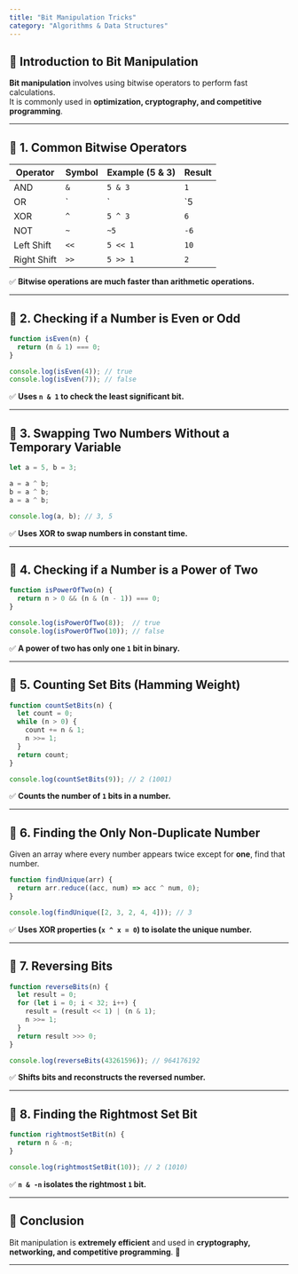 ```yaml
---
title: "Bit Manipulation Tricks"
category: "Algorithms & Data Structures"
---
```


## 📌 Introduction to Bit Manipulation

**Bit manipulation** involves using bitwise operators to perform fast calculations.  
It is commonly used in **optimization, cryptography, and competitive programming**.

---

## 🔹 1. Common Bitwise Operators

| Operator | Symbol | Example (5 & 3) | Result |
|----------|--------|----------------|--------|
| AND      | `&`    | `5 & 3`         | `1`    |
| OR       | `|`    | `5 | 3`         | `7`    |
| XOR      | `^`    | `5 ^ 3`         | `6`    |
| NOT      | `~`    | `~5`            | `-6`   |
| Left Shift  | `<<` | `5 << 1`       | `10`   |
| Right Shift | `>>` | `5 >> 1`       | `2`    |

✅ **Bitwise operations are much faster than arithmetic operations.**  

---

## 🔹 2. Checking if a Number is Even or Odd

```javascript
function isEven(n) {
  return (n & 1) === 0;
}

console.log(isEven(4)); // true
console.log(isEven(7)); // false
```

✅ **Uses `n & 1` to check the least significant bit.**  

---

## 🔹 3. Swapping Two Numbers Without a Temporary Variable

```javascript
let a = 5, b = 3;

a = a ^ b;
b = a ^ b;
a = a ^ b;

console.log(a, b); // 3, 5
```

✅ **Uses XOR to swap numbers in constant time.**  

---

## 🔹 4. Checking if a Number is a Power of Two

```javascript
function isPowerOfTwo(n) {
  return n > 0 && (n & (n - 1)) === 0;
}

console.log(isPowerOfTwo(8));  // true
console.log(isPowerOfTwo(10)); // false
```

✅ **A power of two has only one `1` bit in binary.**  

---

## 🔹 5. Counting Set Bits (Hamming Weight)

```javascript
function countSetBits(n) {
  let count = 0;
  while (n > 0) {
    count += n & 1;
    n >>= 1;
  }
  return count;
}

console.log(countSetBits(9)); // 2 (1001)
```

✅ **Counts the number of `1` bits in a number.**  

---

## 🔹 6. Finding the Only Non-Duplicate Number

Given an array where every number appears twice except for **one**, find that number.

```javascript
function findUnique(arr) {
  return arr.reduce((acc, num) => acc ^ num, 0);
}

console.log(findUnique([2, 3, 2, 4, 4])); // 3
```

✅ **Uses XOR properties (`x ^ x = 0`) to isolate the unique number.**  

---

## 🔹 7. Reversing Bits

```javascript
function reverseBits(n) {
  let result = 0;
  for (let i = 0; i < 32; i++) {
    result = (result << 1) | (n & 1);
    n >>= 1;
  }
  return result >>> 0;
}

console.log(reverseBits(43261596)); // 964176192
```

✅ **Shifts bits and reconstructs the reversed number.**  

---

## 🔹 8. Finding the Rightmost Set Bit

```javascript
function rightmostSetBit(n) {
  return n & -n;
}

console.log(rightmostSetBit(10)); // 2 (1010)
```

✅ **`n & -n` isolates the rightmost `1` bit.**  

---

## 📌 Conclusion

Bit manipulation is **extremely efficient** and used in **cryptography, networking, and competitive programming**. 🚀  

---
